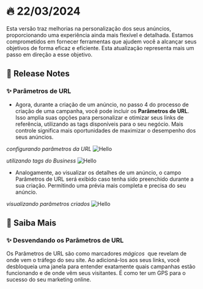 
# 🔥 22/03/2024

Esta versão traz melhorias na personalização dos seus anúncios, proporcionando uma experiência ainda mais flexível e detalhada. Estamos comprometidos em fornecer ferramentas que ajudem você a alcançar seus objetivos de forma eficaz e eficiente. Esta atualização representa mais um passo em direção a esse objetivo.

## 🚀 Release Notes

### ✨ Parâmetros de URL

- Agora, durante a criação de um anúncio, no passo 4 do processo de criação de uma campanha, você pode incluir os **Parâmetros de URL**. Isso amplia suas opções para personalizar e otimizar seus links de referência, utilizando as tags disponíveis para o seu negócio. Mais controle significa mais oportunidades de maximizar o desempenho dos seus anúncios.

*configurando parâmetros da URL*
![Hello](./images/img1.png)

*utilizando tags do Business*
![Hello](./images/img2.png)

- Analogamente, ao visualizar os detalhes de um anúncio, o campo Parâmetros de URL será exibido caso tenha sido preenchido durante a sua criação. Permitindo uma prévia mais completa e precisa do seu anúncio.

*visualizando parâmetros criados*
![Hello](./images/img3.png)

## 🤔 Saiba Mais
### ✨ Desvendando os Parâmetros de URL
Os Parâmetros de URL são como marcadores *mágicos*  que revelam de onde vem o tráfego do seu site. Ao adicioná-los aos seus links, você desbloqueia uma janela para entender exatamente quais campanhas estão funcionando e de onde vêm seus visitantes. É como ter um GPS para o sucesso do seu marketing online.